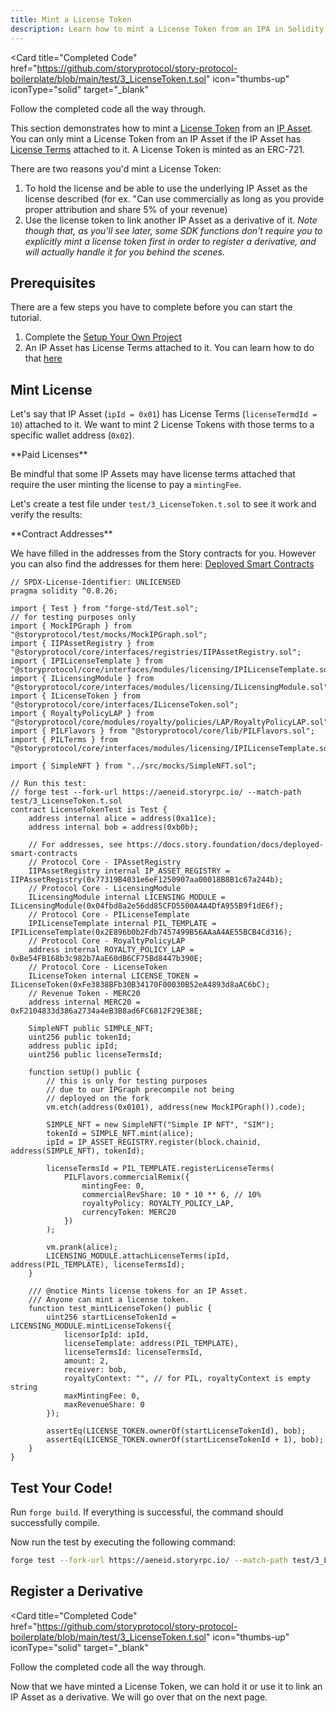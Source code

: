 ```yaml
---
title: Mint a License Token
description: Learn how to mint a License Token from an IPA in Solidity.
---
```


<Card
  title="Completed Code"
  href="https://github.com/storyprotocol/story-protocol-boilerplate/blob/main/test/3_LicenseToken.t.sol"
  icon="thumbs-up"
  iconType="solid"
  target="_blank"
>
  Follow the completed code all the way through.
</Card>

This section demonstrates how to mint a [License Token](/concepts/licensing-module/license-token) from an [IP Asset](/concepts/ip-asset/overview). You can only mint a License Token from an IP Asset if the IP Asset has [License Terms](/concepts/licensing-module/license-terms) attached to it. A License Token is minted as an ERC-721.

There are two reasons you'd mint a License Token:

1. To hold the license and be able to use the underlying IP Asset as the license described (for ex. "Can use commercially as long as you provide proper attribution and share 5% of your revenue)
2. Use the license token to link another IP Asset as a derivative of it. *Note though that, as you'll see later, some SDK functions don't require you to explicitly mint a license token first in order to register a derivative, and will actually handle it for you behind the scenes.*

## Prerequisites

There are a few steps you have to complete before you can start the tutorial.

1. Complete the [Setup Your Own Project](/developers/get-started-with-the-smart-contracts/sc-setup)
2. An IP Asset has License Terms attached to it. You can learn how to do that [here](/developers/get-started-with-the-smart-contracts/sc-attach-license-terms)

## Mint License

Let's say that IP Asset (`ipId = 0x01`) has License Terms (`licenseTermdId = 10`) attached to it. We want to mint 2 License Tokens with those terms to a specific wallet address (`0x02`).

<Warning>
**Paid Licenses**

Be mindful that some IP Assets may have license terms attached that require the user minting the license to pay a `mintingFee`.
</Warning>

Let's create a test file under `test/3_LicenseToken.t.sol` to see it work and verify the results:

<Note>
**Contract Addresses**

We have filled in the addresses from the Story contracts for you. However you can also find the addresses for them here: [Deployed Smart Contracts](/developers/deployed-smart-contracts)
</Note>

```solidity
// SPDX-License-Identifier: UNLICENSED
pragma solidity ^0.8.26;

import { Test } from "forge-std/Test.sol";
// for testing purposes only
import { MockIPGraph } from "@storyprotocol/test/mocks/MockIPGraph.sol";
import { IIPAssetRegistry } from "@storyprotocol/core/interfaces/registries/IIPAssetRegistry.sol";
import { IPILicenseTemplate } from "@storyprotocol/core/interfaces/modules/licensing/IPILicenseTemplate.sol";
import { ILicensingModule } from "@storyprotocol/core/interfaces/modules/licensing/ILicensingModule.sol";
import { ILicenseToken } from "@storyprotocol/core/interfaces/ILicenseToken.sol";
import { RoyaltyPolicyLAP } from "@storyprotocol/core/modules/royalty/policies/LAP/RoyaltyPolicyLAP.sol";
import { PILFlavors } from "@storyprotocol/core/lib/PILFlavors.sol";
import { PILTerms } from "@storyprotocol/core/interfaces/modules/licensing/IPILicenseTemplate.sol";

import { SimpleNFT } from "../src/mocks/SimpleNFT.sol";

// Run this test:
// forge test --fork-url https://aeneid.storyrpc.io/ --match-path test/3_LicenseToken.t.sol
contract LicenseTokenTest is Test {
    address internal alice = address(0xa11ce);
    address internal bob = address(0xb0b);

    // For addresses, see https://docs.story.foundation/docs/deployed-smart-contracts
    // Protocol Core - IPAssetRegistry
    IIPAssetRegistry internal IP_ASSET_REGISTRY = IIPAssetRegistry(0x77319B4031e6eF1250907aa00018B8B1c67a244b);
    // Protocol Core - LicensingModule
    ILicensingModule internal LICENSING_MODULE = ILicensingModule(0x04fbd8a2e56dd85CFD5500A4A4DfA955B9f1dE6f);
    // Protocol Core - PILicenseTemplate
    IPILicenseTemplate internal PIL_TEMPLATE = IPILicenseTemplate(0x2E896b0b2Fdb7457499B56AAaA4AE55BCB4Cd316);
    // Protocol Core - RoyaltyPolicyLAP
    address internal ROYALTY_POLICY_LAP = 0xBe54FB168b3c982b7AaE60dB6CF75Bd8447b390E;
    // Protocol Core - LicenseToken
    ILicenseToken internal LICENSE_TOKEN = ILicenseToken(0xFe3838BFb30B34170F00030B52eA4893d8aAC6bC);
    // Revenue Token - MERC20
    address internal MERC20 = 0xF2104833d386a2734a4eB3B8ad6FC6812F29E38E;

    SimpleNFT public SIMPLE_NFT;
    uint256 public tokenId;
    address public ipId;
    uint256 public licenseTermsId;

    function setUp() public {
        // this is only for testing purposes
        // due to our IPGraph precompile not being
        // deployed on the fork
        vm.etch(address(0x0101), address(new MockIPGraph()).code);

        SIMPLE_NFT = new SimpleNFT("Simple IP NFT", "SIM");
        tokenId = SIMPLE_NFT.mint(alice);
        ipId = IP_ASSET_REGISTRY.register(block.chainid, address(SIMPLE_NFT), tokenId);

        licenseTermsId = PIL_TEMPLATE.registerLicenseTerms(
            PILFlavors.commercialRemix({
                mintingFee: 0,
                commercialRevShare: 10 * 10 ** 6, // 10%
                royaltyPolicy: ROYALTY_POLICY_LAP,
                currencyToken: MERC20
            })
        );

        vm.prank(alice);
        LICENSING_MODULE.attachLicenseTerms(ipId, address(PIL_TEMPLATE), licenseTermsId);
    }

    /// @notice Mints license tokens for an IP Asset.
    /// Anyone can mint a license token.
    function test_mintLicenseToken() public {
        uint256 startLicenseTokenId = LICENSING_MODULE.mintLicenseTokens({
            licensorIpId: ipId,
            licenseTemplate: address(PIL_TEMPLATE),
            licenseTermsId: licenseTermsId,
            amount: 2,
            receiver: bob,
            royaltyContext: "", // for PIL, royaltyContext is empty string
            maxMintingFee: 0,
            maxRevenueShare: 0
        });

        assertEq(LICENSE_TOKEN.ownerOf(startLicenseTokenId), bob);
        assertEq(LICENSE_TOKEN.ownerOf(startLicenseTokenId + 1), bob);
    }
}
```

## Test Your Code!

Run `forge build`. If everything is successful, the command should successfully compile.

Now run the test by executing the following command:

```bash
forge test --fork-url https://aeneid.storyrpc.io/ --match-path test/3_LicenseToken.t.sol
```

## Register a Derivative

<Card
  title="Completed Code"
  href="https://github.com/storyprotocol/story-protocol-boilerplate/blob/main/test/3_LicenseToken.t.sol"
  icon="thumbs-up"
  iconType="solid"
  target="_blank"
>
  Follow the completed code all the way through.
</Card>

Now that we have minted a License Token, we can hold it or use it to link an IP Asset as a derivative. We will go over that on the next page.
